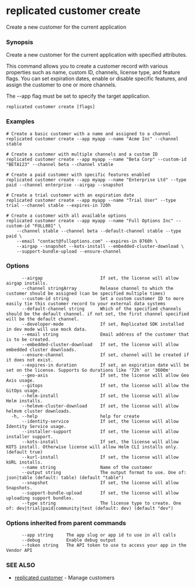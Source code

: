# replicated customer create

Create a new customer for the current application

### Synopsis

Create a new customer for the current application with specified attributes.

This command allows you to create a customer record with various properties such as name,
custom ID, channels, license type, and feature flags. You can set expiration dates,
enable or disable specific features, and assign the customer to one or more channels.

The --app flag must be set to specify the target application.

```
replicated customer create [flags]
```

### Examples

```
# Create a basic customer with a name and assigned to a channel
replicated customer create --app myapp --name "Acme Inc" --channel stable

# Create a customer with multiple channels and a custom ID
replicated customer create --app myapp --name "Beta Corp" --custom-id "BETA123" --channel beta --channel stable

# Create a paid customer with specific features enabled
replicated customer create --app myapp --name "Enterprise Ltd" --type paid --channel enterprise --airgap --snapshot

# Create a trial customer with an expiration date
replicated customer create --app myapp --name "Trial User" --type trial --channel stable --expires-in 720h

# Create a customer with all available options
replicated customer create --app myapp --name "Full Options Inc" --custom-id "FULL001" \
	--channel stable --channel beta --default-channel stable --type paid \
	--email "contact@fulloptions.com" --expires-in 8760h \
	--airgap --snapshot --kots-install --embedded-cluster-download \
	--support-bundle-upload --ensure-channel
```

### Options

```
      --airgap                      If set, the license will allow airgap installs.
      --channel stringArray         Release channel to which the customer should be assigned (can be specified multiple times)
      --custom-id string            Set a custom customer ID to more easily tie this customer record to your external data systems
      --default-channel string      Which of the specified channels should be the default channel. if not set, the first channel specified will be the default channel.
      --developer-mode              If set, Replicated SDK installed in dev mode will use mock data.
      --email string                Email address of the customer that is to be created.
      --embedded-cluster-download   If set, the license will allow embedded cluster downloads.
      --ensure-channel              If set, channel will be created if it does not exist.
      --expires-in duration         If set, an expiration date will be set on the license. Supports Go durations like '72h' or '3600m'
      --geo-axis                    If set, the license will allow Geo Axis usage.
      --gitops                      If set, the license will allow the GitOps usage.
      --helm-install                If set, the license will allow Helm installs.
      --helmvm-cluster-download     If set, the license will allow helmvm cluster downloads.
  -h, --help                        help for create
      --identity-service            If set, the license will allow Identity Service usage.
      --installer-support           If set, the license will allow installer support.
      --kots-install                If set, the license will allow KOTS install. Otherwise license will allow Helm CLI installs only. (default true)
      --kurl-install                If set, the license will allow kURL installs.
      --name string                 Name of the customer
      --output string               The output format to use. One of: json|table (default: table) (default "table")
      --snapshot                    If set, the license will allow Snapshots.
      --support-bundle-upload       If set, the license will allow uploading support bundles.
      --type string                 The license type to create. One of: dev|trial|paid|community|test (default: dev) (default "dev")
```

### Options inherited from parent commands

```
      --app string     The app slug or app id to use in all calls
      --debug          Enable debug output
      --token string   The API token to use to access your app in the Vendor API
```

### SEE ALSO

* [replicated customer](replicated-cli-customer)	 - Manage customers

